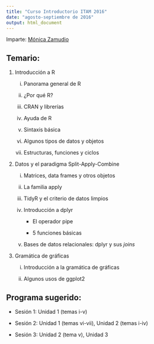 ```yaml
---
title: "Curso Introductorio ITAM 2016"
date: "agosto-septiembre de 2016"
output: html_document
---
```


Imparte: [Mónica Zamudio](https://github/monzalo14)

## Temario:

1. Introducción a R

      i) Panorama general de R
      
      ii) ¿Por qué R?
      
      iii) CRAN y librerías
      
      iv) Ayuda de R
      
      v) Sintaxis básica
      
      vi) Algunos tipos de datos y objetos
      
      vii) Estructuras, funciones y ciclos

2. Datos y el paradigma Split-Apply-Combine

    i) Matrices, data frames y otros objetos
    
    ii) La familia apply
    
    iii) TidyR y el criterio de datos limpios
    
    iv) Introducción a dplyr
    
        - El operador pipe
    
        - 5 funciones básicas
        
    v) Bases de datos relacionales: dplyr y sus *joins*
    
3. Gramática de gráficas
   
    i) Introducción a la gramática de gráficas
   
    ii) Algunos usos de ggplot2
  

## Programa sugerido:

*  Sesión 1: Unidad 1 (temas i-v)

*  Sesión 2: Unidad 1 (temas vi-vii), Unidad 2 (temas i-iv)

*  Sesión 3: Unidad 2 (tema v), Unidad 3
